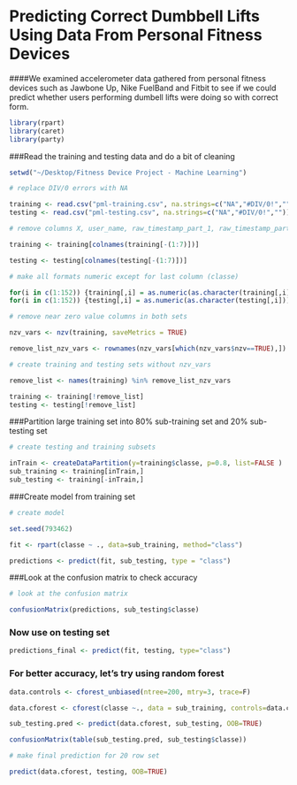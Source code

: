 Predicting Correct Dumbbell Lifts Using Data From Personal Fitness Devices
==========================================================================

####We examined accelerometer data gathered from personal fitness devices such as Jawbone Up, Nike FuelBand and Fitbit to see if we could predict whether users performing dumbell lifts were doing so with correct form.

```r
library(rpart)
library(caret)
library(party)
```

###Read the training and testing data and do a bit of cleaning

```r
setwd("~/Desktop/Fitness Device Project - Machine Learning")

# replace DIV/0 errors with NA

training <- read.csv("pml-training.csv", na.strings=c("NA","#DIV/0!",""))
testing <- read.csv("pml-testing.csv", na.strings=c("NA","#DIV/0!",""))

# remove columns X, user_name, raw_timestamp_part_1, raw_timestamp_part_2, cvtd_timestamp, new_window, num_window

training <- training[colnames(training[-(1:7)])]

testing <- testing[colnames(testing[-(1:7)])]

# make all formats numeric except for last column (classe)

for(i in c(1:152)) {training[,i] = as.numeric(as.character(training[,i]))}
for(i in c(1:152)) {testing[,i] = as.numeric(as.character(testing[,i]))}

# remove near zero value columns in both sets

nzv_vars <- nzv(training, saveMetrics = TRUE)

remove_list_nzv_vars <- rownames(nzv_vars[which(nzv_vars$nzv==TRUE),])

# create training and testing sets without nzv_vars

remove_list <- names(training) %in% remove_list_nzv_vars

training <- training[!remove_list]
testing <- testing[!remove_list]

```

###Partition large training set into 80% sub-training set and 20% sub-testing set

```r

# create testing and training subsets

inTrain <- createDataPartition(y=training$classe, p=0.8, list=FALSE )
sub_training <- training[inTrain,]
sub_testing <- training[-inTrain,]

```

###Create model from training set

```r
# create model

set.seed(793462)

fit <- rpart(classe ~ ., data=sub_training, method="class")

predictions <- predict(fit, sub_testing, type = "class")

```

###Look at the confusion matrix to check accuracy

```r
# look at the confusion matrix

confusionMatrix(predictions, sub_testing$classe)

```

### Now use on testing set
```r
predictions_final <- predict(fit, testing, type="class")

```

### For better accuracy, let's try using random forest

```r


data.controls <- cforest_unbiased(ntree=200, mtry=3, trace=F)

data.cforest <- cforest(classe ~., data = sub_training, controls=data.controls)

sub_testing.pred <- predict(data.cforest, sub_testing, OOB=TRUE)

confusionMatrix(table(sub_testing.pred, sub_testing$classe))

# make final prediction for 20 row set

predict(data.cforest, testing, OOB=TRUE)


```

